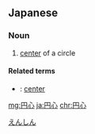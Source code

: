 ==Japanese==
{{ja-kanjitab|えん|しん|yomi=o}}

===Noun===
{{ja-noun|えんしん|kyu=圓心}}

# [[center]] of a circle

====Related terms====
* {{ja-r|中心|ちゅうしん}}: [[center]]

[[Category:ja:Geometry|えんしん]]

[[mg:円心]]
[[ja:円心]]
[[chr:円心]]